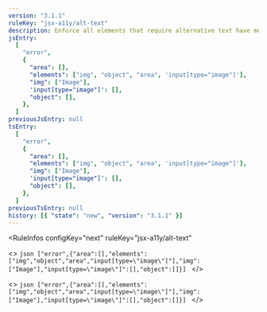 ```yaml
---
version: "3.1.1"
ruleKey: "jsx-a11y/alt-text"
description: Enforce all elements that require alternative text have meaningful information to relay back to end user
jsEntry:
  [
    "error",
    {
      "area": [],
      "elements": ["img", "object", "area", 'input[type="image"]'],
      "img": ["Image"],
      'input[type="image"]': [],
      "object": [],
    },
  ]
previousJsEntry: null
tsEntry:
  [
    "error",
    {
      "area": [],
      "elements": ["img", "object", "area", 'input[type="image"]'],
      "img": ["Image"],
      'input[type="image"]': [],
      "object": [],
    },
  ]
previousTsEntry: null
history: [{ "state": "new", "version": "3.1.1" }]
---
```


<RuleInfos 
  configKey="next" 
  ruleKey="jsx-a11y/alt-text" 
>
  <>
    ```json
    ["error",{"area":[],"elements":["img","object","area","input[type=\"image\"]"],"img":["Image"],"input[type=\"image\"]":[],"object":[]}]
    ```
  </>

  <>
    ```json
    ["error",{"area":[],"elements":["img","object","area","input[type=\"image\"]"],"img":["Image"],"input[type=\"image\"]":[],"object":[]}]
    ```
  </>
</RuleInfos>
